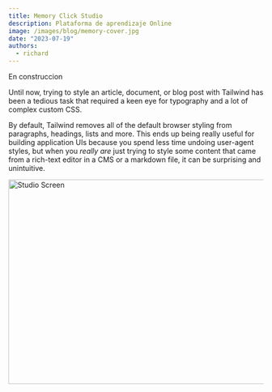 ```yaml
---
title: Memory Click Studio
description: Plataforma de aprendizaje Online
image: /images/blog/memory-cover.jpg
date: "2023-07-19"
authors:
  - richard
---
```


<Callout>En construccion </Callout>

Until now, trying to style an article, document, or blog post with Tailwind has been a tedious task that required a keen eye for typography and a lot of complex custom CSS.

By default, Tailwind removes all of the default browser styling from paragraphs, headings, lists and more. This ends up being really useful for building application UIs because you spend less time undoing user-agent styles, but when you _really are_ just trying to style some content that came from a rich-text editor in a CMS or a markdown file, it can be surprising and unintuitive.

<Image
  src="/images/blog/memory-studio.jpg"
  width="718"
  height="404"
  alt="Studio Screen"
/>